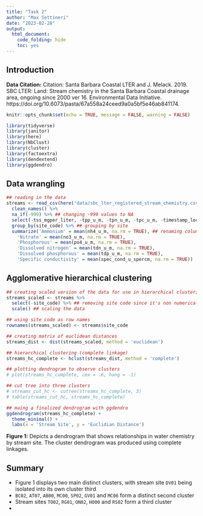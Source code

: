 ```yaml
---
title: "Task 2"
author: "Max Settineri"
date: "2023-02-28"
output: 
  html_document:
    code_folding: hide
    toc: yes
---
```


## Introduction

**Data Citation:** Citation: Santa Barbara Coastal LTER and J. Melack. 2019. SBC LTER: Land: Stream chemistry in the Santa Barbara Coastal drainage area, ongoing since 2000 ver 16. Environmental Data Initiative. https://doi.org/10.6073/pasta/67a558a24ceed9a0a5bf5e46ab841174.

```r
knitr::opts_chunk$set(echo = TRUE, message = FALSE, warning = FALSE)

library(tidyverse)
library(janitor)
library(here)
library(NbClust)
library(cluster)
library(factoextra)
library(dendextend)
library(ggdendro)
```

## Data wrangling

```r
## reading in the data
streams <- read_csv(here('data/sbc_lter_registered_stream_chemistry.csv')) %>% 
  clean_names() %>% 
  na_if(-999) %>% ## changing -999 values to NA
  select(-tss_mgper_liter, -tpp_u_m, -tpn_u_m, -tpc_u_m, -timestamp_local) %>%  ## removing columns with more than 50% NA values
  group_by(site_code) %>% ## grouping by site
  summarize('Ammonium' = mean(nh4_u_m, na.rm = TRUE), ## renaming columns and using na.rm to remove rows with NA values
    'Nitrate' = mean(no3_u_m, na.rm = TRUE),
    'Phosphorous' = mean(po4_u_m, na.rm = TRUE),
    'Dissolved nitrogen' = mean(tdn_u_m, na.rm = TRUE),
    'Dissolved phosphorous' = mean(tdp_u_m, na.rm = TRUE),
    'Specific conductivity' = mean(spec_cond_u_spercm, na.rm = TRUE)) 
```

## Agglomerative hierarchical clustering

```r
## creating scaled version of the data for use in hierarchical clustering
streams_scaled <- streams %>% 
  select(-site_code) %>% ## removing site code since it's non numerical
  scale() ## scaling the data

## using site code as row names
rownames(streams_scaled) <- streams$site_code 

## creating matrix of euclidean distances
streams_dist <- dist(streams_scaled, method = 'euclidean')

## hierarchical clustering (complete linkage)
streams_hc_complete <- hclust(streams_dist, method = 'complete')

## plotting dendrogram to observe clusters
# plot(streams_hc_complete, cex = .6, hang = -1)

## cut tree into three clusters
# streams_cut_hc <- cutree(streams_hc_complete, 3)
# table(streams_cut_hc, streams_hc_complete)

## maing a finalized dendrogram with ggdendro
ggdendrogram(streams_hc_complete) +
  theme_minimal() +
  labs(x = 'Stream Site', y = 'Euclidian Distance')

```

**Figure 1:** Depicts a dendrogram that shows relationships in water chemistry by stream site. The cluster dendrogram was produced using complete linkages. 

## Summary

- Figure 1 displays two main distinct clusters, with stream site `DV01` being isolated into its own cluster third
- `BC02`, `AT07`, `AB00`, `MC00`, `SP02`, `GV01` and `MC06` form a distinct second cluster
- Stream sites `TO02`, `RG01`, `ON02`, `HO00` and `RS02` form a third cluster
- 